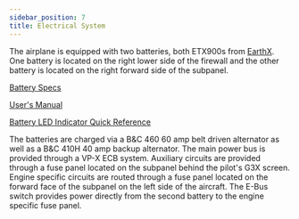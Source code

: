 ```yaml
---
sidebar_position: 7
title: Electrical System
---
```


The airplane is equipped with two batteries, both ETX900s from [EarthX](https://earthxbatteries.com/product/etx900/). One battery is located on the right lower side of the firewall and the other battery is located on the right forward side of the subpanel. 

[Battery Specs](https://earthxbatteries.com/wp-content/uploads/2022/02/ETX900-Product-Spec-2.pdf)

[User's Manual](https://earthxbatteries.com/wp-content/uploads/2022/04/ETX_Manual_111017_AC.pdf)

[Battery LED Indicator Quick Reference](https://earthxbatteries.com/wp-content/uploads/2023/01/220707-LED-Indicator-Quick-Reference.pdf)

The batteries are charged via a B&C 460 60 amp belt driven alternator as well as a B&C 410H 40 amp backup alternator. 
The main power bus is provided through a VP-X ECB system. Auxiliary circuits are provided through a fuse panel located on the subpanel behind the pilot's G3X screen. Engine specific circuits are routed through a fuse panel located on the forward face of the subpanel on the left side of the aircraft. 
The E-Bus switch provides power directly from the second battery to the engine specific fuse panel. 